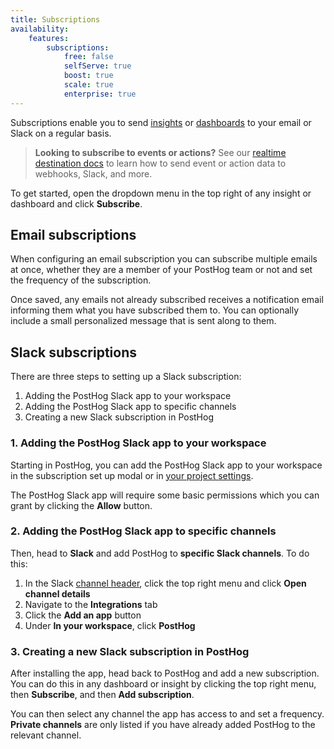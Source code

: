 ```yaml
---
title: Subscriptions
availability:
    features:
        subscriptions:
            free: false
            selfServe: true
            boost: true
            scale: true
            enterprise: true
---
```


Subscriptions enable you to send [insights](/docs/product-analytics/insights) or [dashboards](/docs/product-analytics/dashboards) to your email or Slack on a regular basis. 

<FeatureAvailability availability={_frontmatter.availability.features.subscriptions} />

> **Looking to subscribe to events or actions?** See our [realtime destination docs](/docs/cdp/destinations) to learn how to send event or action data to webhooks, Slack, and more.

To get started, open the dropdown menu in the top right of any insight or dashboard and click **Subscribe**.

<ProductScreenshot
    imageLight = {newSubscriptionLight} 
    imageDark = {newSubscriptionDark}
    classes="rounded"
    alt="New Subscription Button"
/>

## Email subscriptions

When configuring an email subscription you can subscribe multiple emails at once, whether they are a member of your PostHog team or not and set the frequency of the subscription.

<ProductScreenshot
    imageLight = 'https://res.cloudinary.com/dmukukwp6/image/upload/v1715288461/posthog.com/contents/images/features/subscriptions/email-light.png' 
    imageDark = 'https://res.cloudinary.com/dmukukwp6/image/upload/v1715288461/posthog.com/contents/images/features/subscriptions/email-dark.png'
    classes="rounded"
    alt="New Subscription Button"
/>

Once saved, any emails not already subscribed receives a notification email informing them what you have subscribed them to. You can optionally include a small personalized message that is sent along to them.

## Slack subscriptions

There are three steps to setting up a Slack subscription:
1. Adding the PostHog Slack app to your workspace
2. Adding the PostHog Slack app to specific channels
3. Creating a new Slack subscription in PostHog

### 1. Adding the PostHog Slack app to your workspace

Starting in PostHog, you can add the PostHog Slack app to your workspace in the subscription set up modal or in [your project settings](https://app.posthog.com/settings/project#integration-slack).

<ProductScreenshot
    imageLight = "https://res.cloudinary.com/dmukukwp6/image/upload/allow_slack_bb68272218.png" 
    imageDark = "https://res.cloudinary.com/dmukukwp6/image/upload/allow_slack_bb68272218.png"
    classes="rounded"
    alt="Allow PostHog Slack app permissions"
/>

The PostHog Slack app will require some basic permissions which you can grant by clicking the **Allow** button.

### 2. Adding the PostHog Slack app to specific channels

Then, head to **Slack** and add PostHog to **specific Slack channels**. To do this:

1. In the Slack [channel header](https://slack.com/help/articles/360059928654-How-to-use-Slack--your-quick-start-guide#channels), click the top right menu and click **Open channel details**
2. Navigate to the **Integrations** tab
3. Click the **Add an app** button
4. Under **In your workspace**, click **PostHog**

### 3. Creating a new Slack subscription in PostHog

After installing the app, head back to PostHog and add a new subscription. You can do this in any dashboard or insight by clicking the top right menu, then **Subscribe**, and then **Add subscription**.

<ProductScreenshot
    imageLight = {slackAddLight} 
    imageDark = {slackAddDark}
    classes="rounded"
    alt="Add to Slack button"
/>

You can then select any channel the app has access to and set a frequency. **Private channels** are only listed if you have already added PostHog to the relevant channel.

<ProductScreenshot
    imageLight = {slackSubsLight} 
    imageDark = {slackSubsDark}
    classes="rounded"
    alt="Slack channel selection"
/>